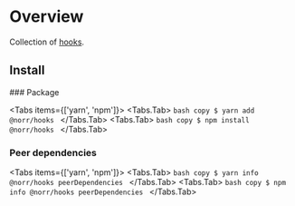 
# Overview

Collection of [hooks](https://react.dev/reference/react/hooks).

## Install

<Steps>
  ### Package

  <Tabs items={['yarn', 'npm']}>
    <Tabs.Tab>
      ```bash copy
      $ yarn add @norr/hooks
      ```
    </Tabs.Tab>
    <Tabs.Tab>
      ```bash copy
      $ npm install @norr/hooks
      ```
    </Tabs.Tab>
  </Tabs>

  ### Peer dependencies

  <Tabs items={['yarn', 'npm']}>
    <Tabs.Tab>
      ```bash copy
      $ yarn info @norr/hooks peerDependencies
      ```
    </Tabs.Tab>
    <Tabs.Tab>
      ```bash copy
      $ npm info @norr/hooks peerDependencies
      ```
    </Tabs.Tab>
  </Tabs>
</Steps>
